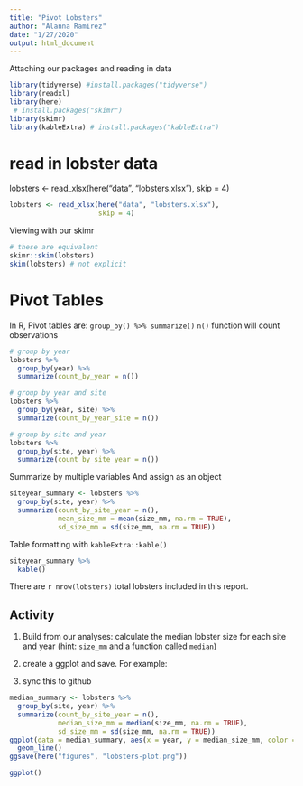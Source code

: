 ```yaml
---
title: "Pivot Lobsters"
author: "Alanna Ramirez"
date: "1/27/2020"
output: html_document
---
```


Attaching our packages and reading in data
```r
library(tidyverse) #install.packages("tidyverse")
library(readxl)
library(here)
 # install.packages("skimr")
library(skimr)
library(kableExtra) # install.packages("kableExtra")
```
# read in lobster data

lobsters <- read_xlsx(here("data", "lobsters.xlsx"),
skip = 4)
```r
lobsters <- read_xlsx(here("data", "lobsters.xlsx"),
                      skip = 4)
```

Viewing with our skimr

```r
# these are equivalent
skimr::skim(lobsters)
skim(lobsters) # not explicit

```

# Pivot Tables
In R, Pivot tables are: `group_by() %>% summarize()`
`n()` function will count observations

```r
# group by year
lobsters %>%
  group_by(year) %>%
  summarize(count_by_year = n())

# group by year and site
lobsters %>%
  group_by(year, site) %>%
  summarize(count_by_year_site = n())

# group by site and year
lobsters %>%
  group_by(site, year) %>%
  summarize(count_by_site_year = n())
```

Summarize by multiple variables
And assign as an object
```r
siteyear_summary <- lobsters %>% 
  group_by(site, year) %>% 
  summarize(count_by_site_year = n(),
            mean_size_mm = mean(size_mm, na.rm = TRUE),
            sd_size_mm = sd(size_mm, na.rm = TRUE))
```

Table formatting with `kableExtra::kable()`
```r
siteyear_summary %>%
  kable()
```

There are `r nrow(lobsters)` total lobsters included in this report.

## Activity
1. Build from our analyses: calculate the median lobster size for each site and year (hint: `size_mm` and a function called `median`)
2. create a ggplot and save. For example:

3. sync this to github

```r
median_summary <- lobsters %>% 
  group_by(site, year) %>% 
  summarize(count_by_site_year = n(),
            median_size_mm = median(size_mm, na.rm = TRUE),
            sd_size_mm = sd(size_mm, na.rm = TRUE))
ggplot(data = median_summary, aes(x = year, y = median_size_mm, color = site)) +
  geom_line()
ggsave(here("figures", "lobsters-plot.png"))
```

```r
ggplot()
```

